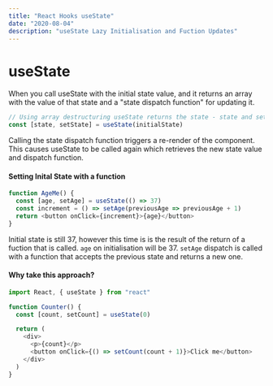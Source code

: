 ```yaml
---
title: "React Hooks useState"
date: "2020-08-04"
description: "useState Lazy Initialisation and Fuction Updates"
---
```



# useState

When you call useState with the initial state value, and it returns an array with the value of that state and a "state dispatch function" for updating it.

```js
// Using array destructuring useState returns the state - state and set state dispatch function - setState
const [state, setState] = useState(initialState)
```

Calling the state dispatch function triggers a re-render of the component. This causes useState to be called again which retrieves the new state value and dispatch function.

#### Setting Inital State with a function

```js
function AgeMe() {
  const [age, setAge] = useState(() => 37)
  const increment = () => setAge(previousAge => previousAge + 1)
  return <button onClick={increment}>{age}</button>
}
```

Initial state is still 37, however this time is is the result of the return of a fuction that is called.
`age` on initialisation will be 37.
`setAge` dispatch is called with a function that accepts the previous state and returns a new one.

#### Why take this approach?

<AgeMe />

```js
import React, { useState } from "react"

function Counter() {
  const [count, setCount] = useState(0)

  return (
    <div>
      <p>{count}</p>
      <button onClick={() => setCount(count + 1)}>Click me</button>
    </div>
  )
}
```
